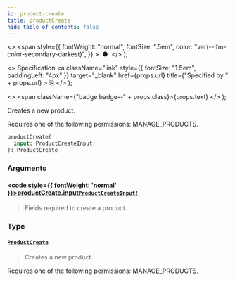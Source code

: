 ```yaml
---
id: product-create
title: productCreate
hide_table_of_contents: false
---
```


  <>
    <span
      style={{
        fontWeight: "normal",
        fontSize: ".5em",
        color: "var(--ifm-color-secondary-darkest)",
      }}
    >
      &nbsp;●&nbsp;
    </span>
  </>
);

  <>
    Specification
    <a
      className="link"
      style={{ fontSize: "1.5em", paddingLeft: "4px" }}
      target="\_blank"
      href={props.url}
      title={"Specified by " + props.url}
    >
      ⎘
    </a>
  </>
);

  <>
    <span className={"badge badge--" + props.class}>{props.text}</span>
  </>
);

Creates a new product.

Requires one of the following permissions: MANAGE_PRODUCTS.

```graphql
productCreate(
  input: ProductCreateInput!
): ProductCreate
```

### Arguments

#### [<code style={{ fontWeight: 'normal' }}>productCreate.<b>input</b></code>](#)<Bullet />[`ProductCreateInput!`](../../../api-reference/products/inputs/product-create-input) <Badge class="secondary" text="non-null"/> <Badge class="secondary" text="input"/> <Badge class="secondary" text="products"/>

> Fields required to create a product.

### Type

#### [`ProductCreate`](../../../api-reference/products/objects/product-create) <Badge class="secondary" text="object"/> <Badge class="secondary" text="products"/>

> Creates a new product.

Requires one of the following permissions: MANAGE_PRODUCTS.

>
